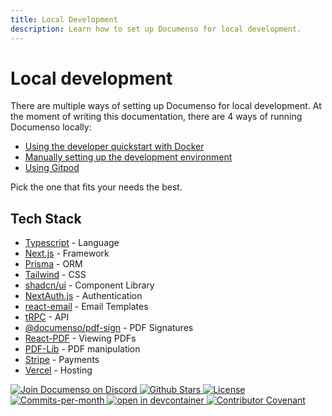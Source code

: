 ```yaml
---
title: Local Development
description: Learn how to set up Documenso for local development.
---
```


# Local development

There are multiple ways of setting up Documenso for local development. At the moment of writing this documentation, there are 4 ways of running Documenso locally:

- [Using the developer quickstart with Docker](/local-development/quickstart)
- [Manually setting up the development environment](/local-development/manual)
- [Using Gitpod](/local-development/gitpod)

Pick the one that fits your needs the best.

## Tech Stack

- [Typescript](https://www.typescriptlang.org/) - Language
- [Next.js](https://nextjs.org/) - Framework
- [Prisma](https://www.prisma.io/) - ORM
- [Tailwind](https://tailwindcss.com/) - CSS
- [shadcn/ui](https://ui.shadcn.com/) - Component Library
- [NextAuth.js](https://next-auth.js.org/) - Authentication
- [react-email](https://react.email/) - Email Templates
- [tRPC](https://trpc.io/) - API
- [@documenso/pdf-sign](https://www.npmjs.com/package/@documenso/pdf-sign) - PDF Signatures
- [React-PDF](https://github.com/wojtekmaj/react-pdf) - Viewing PDFs
- [PDF-Lib](https://github.com/Hopding/pdf-lib) - PDF manipulation
- [Stripe](https://stripe.com/) - Payments
- [Vercel](https://vercel.com) - Hosting

<div className="mt-16 flex items-center justify-center gap-4">
  <a href="https://documen.so/discord">
    <img
      src="https://img.shields.io/badge/Discord-documen.so/discord-%235865F2"
      alt="Join Documenso on Discord"
    />
  </a>
  <a href="https://github.com/documenso/documenso/stargazers">
    <img src="https://img.shields.io/github/stars/documenso/documenso" alt="Github Stars" />
  </a>
  <a href="https://github.com/documenso/documenso/blob/main/LICENSE">
    <img src="https://img.shields.io/badge/license-AGPLv3-purple" alt="License" />
  </a>
  <a href="https://github.com/documenso/documenso/pulse">
    <img
      src="https://img.shields.io/github/commit-activity/m/documenso/documenso"
      alt="Commits-per-month"
    />
  </a>
  <a href="https://vscode.dev/redirect?url=vscode://ms-vscode-remote.remote-containers/cloneInVolume?url=https://github.com/documenso/documenso">
    <img
      alt="open in devcontainer"
      src="https://img.shields.io/static/v1?label=Dev%20Containers&message=Enabled&color=blue&logo=visualstudiocode"
    />
  </a>
  <a href="https://github.com/documenso/documenso/blob/main/CODE_OF_CONDUCT.md">
    <img
      src="https://img.shields.io/badge/Contributor%20Covenant-2.1-4baaaa.svg"
      alt="Contributor Covenant"
    />
  </a>
</div>
